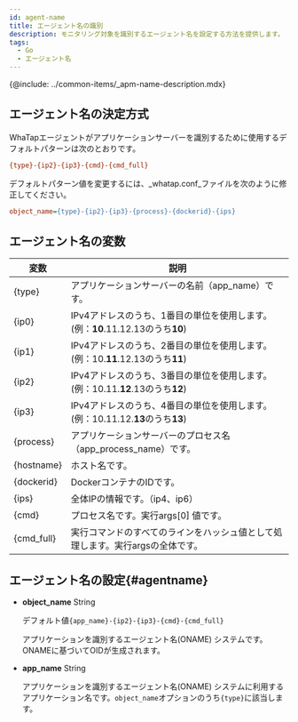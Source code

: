 ```yaml
---
id: agent-name
title: エージェント名の識別
description: モニタリング対象を識別するエージェント名を設定する方法を提供します。
tags:
  - Go
  - エージェント名
---
```


{@include: ../common-items/_apm-name-description.mdx}

## エージェント名の決定方式

WhaTapエージェントがアプリケーションサーバーを識別するために使用するデフォルトパターンは次のとおりです。

```ini title='Default pattern'
{type}-{ip2}-{ip3}-{cmd}-{cmd_full}
```

デフォルトパターン値を変更するには、_whatap.conf_ファイルを次のように修正してください。

```ini title='whatap.conf'
object_name={type}-{ip2}-{ip3}-{process}-{dockerid}-{ips}
```

## エージェント名の変数

| 変数         | 説明                                                                      |
| ---------- | ----------------------------------------------------------------------- |
| {type}     | アプリケーションサーバーの名前（app_name）です。                                            |
| {ip0}      | IPv4アドレスのうち、1番目の単位を使用します。(例：**10**.11.12.13のうち**10**)                   |
| {ip1}      | IPv4アドレスのうち、2番目の単位を使用します。(例：10.**11**.12.13のうち**11**)                   |
| {ip2}      | IPv4アドレスのうち、3番目の単位を使用します。(例：10.11.**12**.13のうち**12**)                   |
| {ip3}      | IPv4アドレスのうち、4番目の単位を使用します。(例：10.11.12.**13**のうち**13**)                   |
| {process}  | アプリケーションサーバーのプロセス名（app_process_name）です。                                 |
| {hostname} | ホスト名です。                                                                 |
| {dockerid} | DockerコンテナのIDです。                                                        |
| {ips}      | 全体IPの情報です。（ip4、ip6）                                                     |
| {cmd}      | プロセス名です。実行args[0] 値です。                                                  |
| {cmd_full} | 実行コマンドのすべてのラインをハッシュ値として処理します。実行argsの全体です。                               |

## エージェント名の設定{#agentname}

-   **object_name** <span class='type'>String</span>

    デフォルト値`{app_name}-{ip2}-{ip3}-{cmd}-{cmd_full}`

    アプリケーションを識別するエージェント名(ONAME) システムです。ONAMEに基づいてOIDが生成されます。

-   **app_name** <span class='type'>String</span>

    アプリケーションを識別するエージェント名(ONAME) システムに利用するアプリケーション名です。`object_name`オプションのうち`{type}`に該当します。
